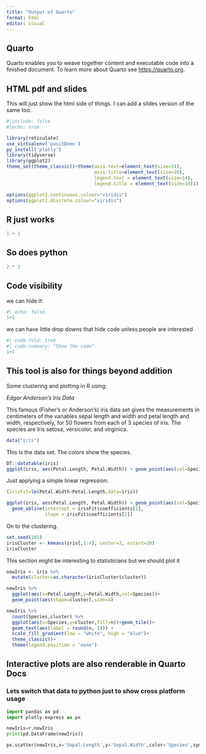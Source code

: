 ```yaml
---
title: "Output of Quarto"
format: html
editor: visual
---
```


## Quarto

Quarto enables you to weave together content and executable code into a finished document. To learn more about Quarto see <https://quarto.org>.

## HTML pdf and slides

This will just show the html side of things. I can add a slides version of the same too.

```r
#|include: false
#|echo: true

library(reticulate)
use_virtualenv('positDemo')
py_install('plotly')
library(tidyverse)
library(ggplot2)
theme_set(theme_classic()+theme(axis.text=element_text(size=14),
                                axis.title=element_text(size=16),
                                legend.text = element_text(size=14),
                                legend.title = element_text(size=14)))

options(ggplot2.continuous.colour="viridis")
options(ggplot2.discrete.colour="viridis")

```

## R just works

```r
1 + 1
```

## So does python

```python
2 * 2
```

## Code visibility

we can hide it:

```r
#| echo: false
1+1
```

we can have little drop downs that hide code unless people are interested

```r
#| code-fold: true
#| code-summary: "Show the code"
1+1
```

## This tool is also for things beyond addition

Some clustering and plotting in R using:

*Edgar Anderson's Iris Data*

This famous (Fisher's or Anderson's) iris data set gives the measurements in centimeters of the variables sepal length and width and petal length and width, respectively, for 50 flowers from each of 3 species of iris. The species are Iris setosa, versicolor, and virginica.

```r
data("iris")
```

This is the data set. The colors show the species.

```r
DT::datatable(iris)
ggplot(iris, aes(Petal.Length, Petal.Width)) + geom_point(aes(col=Species), size=4)
```

Just applying a simple linear regression:

```r
(irisFit=lm(Petal.Width~Petal.Length,data=iris))

```

```r
ggplot(iris, aes(Petal.Length, Petal.Width)) + geom_point(aes(col=Species), size=4)+
  geom_abline(intercept = irisFit$coefficients[1],
              slope = irisFit$coefficients[2])
```

On to the clustering.

```r
set.seed(101)
irisCluster <- kmeans(iris[,1:4], center=3, nstart=20)
irisCluster
```

This section might be interesting to statisticians but we should plot it

```r
newIris <- iris %>% 
  mutate(cluster=as.character(irisCluster$cluster))

newIris %>% 
  ggplot(aes(x=Petal.Length,y=Petal.Width,col=Species))+
  geom_point(aes(shape=cluster),size=4)
```

```r
newIris %>%
  count(Species,cluster) %>% 
  ggplot(aes(x=Species,y=cluster,fill=n))+geom_tile()+
  geom_text(aes(label = round(n, 1))) +
  scale_fill_gradient(low = "white", high = "blue")+
  theme_classic()+
  theme(legend.position = 'none')
```

## Interactive plots are also renderable in Quarto Docs

### Lets switch that data to python just to show cross platform usage

```python
import pandas as pd
import plotly.express as px

newIris=r.newIris
print(pd.DataFrame(newIris))
```

```python
px.scatter(newIris,x='Sepal.Length',y='Sepal.Width',color='Species',symbol='cluster')
```
